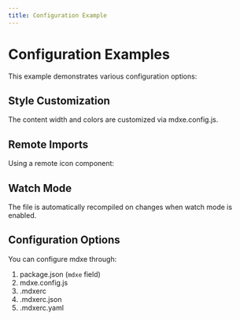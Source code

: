 ```yaml
---
title: Configuration Example
---
```



# Configuration Examples

This example demonstrates various configuration options:

## Style Customization

The content width and colors are customized via mdxe.config.js.

## Remote Imports

Using a remote icon component:

<FiGithub size={24} />

## Watch Mode

The file is automatically recompiled on changes when watch mode is enabled.

## Configuration Options

You can configure mdxe through:
1. package.json (`mdxe` field)
2. mdxe.config.js
3. .mdxerc
4. .mdxerc.json
5. .mdxerc.yaml

